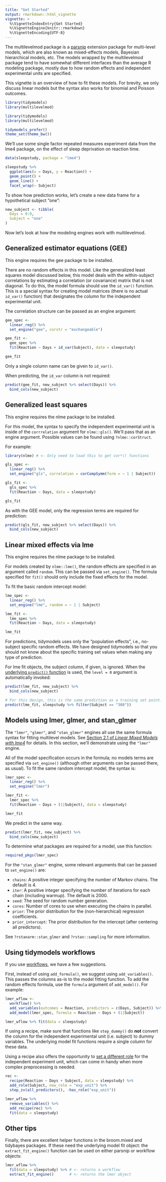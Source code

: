 ```yaml
---
title: "Get Started"
output: rmarkdown::html_vignette
vignette: >
  %\VignetteIndexEntry{Get Started}
  %\VignetteEngine{knitr::rmarkdown}
  %\VignetteEncoding{UTF-8}
---
```


The multilevelmod package is a [parsnip](https://parsnip.tidymodels.org/) extension package for multi-level models, which are also known as mixed-effects models, Bayesian hierarchical models, etc.
The models wrapped by the multilevelmod package tend to have somewhat different interfaces than the average R modeling package, mostly due to how random effects and independent experimental units are specified. 

This vignette is an overview of how to fit these models. For brevity, we only discuss linear models but the syntax also works for binomial and Poisson outcomes. 

```r
library(tidymodels)
library(multilevelmod)
```

```r
library(tidymodels)
library(multilevelmod)

tidymodels_prefer()
theme_set(theme_bw())
```

We'll use some single factor repeated measures experiment data from the lme4 package, on the effect of sleep deprivation on reaction time.  

```r
data(sleepstudy, package = "lme4")

sleepstudy %>% 
  ggplot(aes(x = Days, y = Reaction)) + 
  geom_point() + 
  geom_line() +
  facet_wrap(~ Subject) 
```

To show how prediction works, let's create a new data frame for a hypothetical subject "one": 

```r
new_subject <- tibble(
  Days = 0:9, 
  Subject = "one"
)
```

Now let's look at how the modeling engines work with multilevelmod. 

## Generalized estimator equations (GEE)

This engine requires the gee package to be installed.

There are no random effects in this model. Like the generalized least squares model discussed below, this model deals with the within-subject correlations by estimating a correlation (or covariance) matrix that is not diagonal. To do this, the model formula should use the `id_var()` function. This is a special syntax for creating model matrices (there is no actual `id_var()` function) that designates the column for the independent experimental unit. 

The correlation structure can be passed as an engine argument: 

```r
gee_spec <- 
  linear_reg() %>% 
  set_engine("gee", corstr = "exchangeable")

gee_fit <- 
  gee_spec %>% 
  fit(Reaction ~ Days + id_var(Subject), data = sleepstudy)

gee_fit
```

Only a single column name can be given to `id_var()`. 

When predicting, the `id_var` column is not required: 

```r
predict(gee_fit, new_subject %>% select(Days)) %>% 
  bind_cols(new_subject)
```

## Generalized least squares

This engine requires the nlme package to be installed.

For this model, the syntax to specify the independent experimental unit is inside of the `corrrelation` argument for `nlme::gls()`. We'll pass that as an engine argument. Possible values can be found using `?nlme::corStruct`. 

For example:

```r
library(nlme) # <- Only need to load this to get cor*() functions

gls_spec <- 
  linear_reg() %>% 
  set_engine("gls", correlation = corCompSymm(form = ~ 1 | Subject))

gls_fit <- 
  gls_spec %>% 
  fit(Reaction ~ Days, data = sleepstudy)

gls_fit
```

As with the GEE model, only the regression terms are required for prediction:

```r
predict(gls_fit, new_subject %>% select(Days)) %>% 
  bind_cols(new_subject)
```

## Linear mixed effects via lme

This engine requires the nlme package to be installed. 

For models created by `nlme::lme()`, the random effects are specified in an argument called `random`. This can be passed via `set_engine()`. The formula specified for `fit()` should only include the fixed effects for the model. 

To fit the basic random intercept model: 

```r
lme_spec <- 
  linear_reg() %>% 
  set_engine("lme", random = ~ 1 | Subject)

lme_fit <- 
  lme_spec %>% 
  fit(Reaction ~ Days, data = sleepstudy)

lme_fit
```

For predictions, tidymodels uses only the "population effects", i.e., no-subject specific random effects. We have designed tidymodels so that you should not know about the specific training set values when making any type of prediction. 

For lme fit objects, the subject column, if given, is ignored. When the [underlying `predict()` function](https://stat.ethz.ch/R-manual/R-devel/library/nlme/html/predict.lme.html) is used, the `level = 0` argument is automatically invoked: 

```r
predict(lme_fit, new_subject) %>% 
  bind_cols(new_subject)

# For this design, this is the same prediction as a training set point:
predict(lme_fit, sleepstudy %>% filter(Subject == "308"))
```

## Models using lmer, glmer, and stan_glmer

The `"lmer"`, `"glmer"`, and `"stan_glmer"` engines all use the same formula syntax for fitting multilevel models. See [Section 2.1 of _Linear Mixed Models with lme4_](https://cran.r-project.org/package=lme4/vignettes/lmer.pdf) for details. In this section, we'll demonstrate using the `"lmer"` engine. 

All of the model specification occurs in the formula; no models terms are specified via `set_engine()` (although other arguments can be passed there, as usual). To fit the same random intercept model, the syntax is: 

```r
lmer_spec <- 
  linear_reg() %>% 
  set_engine("lmer")

lmer_fit <- 
  lmer_spec %>% 
  fit(Reaction ~ Days + (1|Subject), data = sleepstudy)

lmer_fit
```

We predict in the same way.

```r
predict(lmer_fit, new_subject) %>% 
  bind_cols(new_subject)
```

To determine what packages are required for a model, use this function:

```r
required_pkgs(lmer_spec)
```

For the `"stan_glmer"` engine, some relevant arguments that can be passed to `set_engine()` are: 

* `chains`: A positive integer specifying the number of Markov chains. The default is 4.
* `iter`: A positive integer specifying the number of iterations for each chain (including warmup). The default is 2000.
* `seed`: The seed for random number generation. 
* `cores`: Number of cores to use when executing the chains in parallel.
* `prior`: The prior distribution for the (non-hierarchical) regression coefficients. 
* `prior_intercept`: The prior distribution for the intercept (after centering all predictors). 

See `?rstanarm::stan_glmer` and `?rstan::sampling` for more information.

## Using tidymodels workflows

If you use [workflows](https://www.tmwr.org/workflows.html), we have a few suggestions. 

First, instead of using `add_formula()`, we suggest using `add_variables()`. This passes the columns as-is to the model fitting function. To add the random effects formula, use the `formula` argument of `add_model()`. For example: 


```r
lmer_wflow <- 
  workflow() %>% 
  add_variables(outcomes = Reaction, predictors = c(Days, Subject)) %>% 
  add_model(lmer_spec, formula = Reaction ~ Days + (1|Subject))

lmer_wflow %>% fit(data = sleepstudy)
```

If using a recipe, make sure that functions like `step_dummy()` do **not** convert the column for the independent experimental unit (i.e. subject) to dummy variables. The underlying model fit functions require a single column for these data. 

Using a recipe also offers the opportunity to [set a different role](https://recipes.tidymodels.org/reference/roles.html) for the independent experiment unit, which can come in handy when more complex preprocessing is needed.

```r
rec <- 
  recipe(Reaction ~ Days + Subject, data = sleepstudy) %>%
  add_role(Subject, new_role = "exp_unit") %>%
  step_zv(all_predictors(), -has_role("exp_unit"))

lmer_wflow %>%
  remove_variables() %>%
  add_recipe(rec) %>%
  fit(data = sleepstudy)
```


## Other tips

Finally, there are excellent helper functions in the broom.mixed and tidybayes packages. If these need the underlying model fit object: the `extract_fit_engine()` function can be used on either parsnip or workflow objects: 

```r
lmer_wflow %>% 
  fit(data = sleepstudy) %>% # <- returns a workflow
  extract_fit_engine()       # <- returns the lmer object
```
